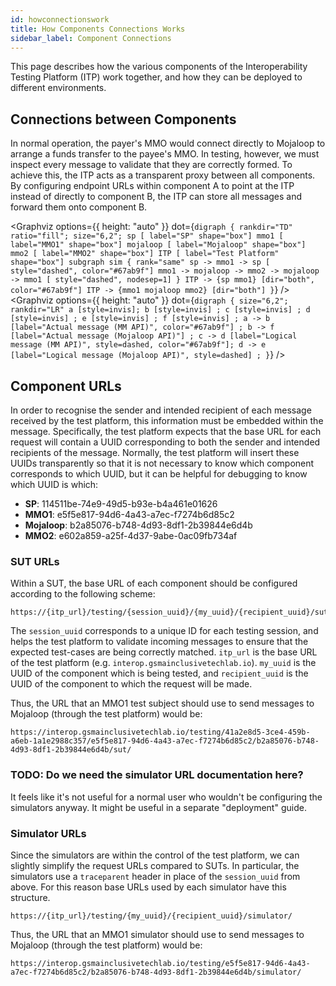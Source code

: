 ```yaml
---
id: howconnectionswork
title: How Components Connections Works
sidebar_label: Component Connections
---
```


This page describes how the various components of the Interoperability Testing
Platform (ITP) work together, and how they can be deployed to different
environments.

## Connections between Components

In normal operation, the payer's MMO would connect directly to Mojaloop to
arrange a funds transfer to the payee's MMO. In testing, however, we must
inspect every message to validate that they are correctly formed. To achieve
this, the ITP acts as a transparent proxy between all components. By configuring
endpoint URLs within component A to point at the ITP instead of directly to
component B, the ITP can store all messages and forward them onto component B.


<Graphviz
  options={{ height: "auto" }}
  dot={`
    digraph {
      rankdir="TD"
      ratio="fill";
      size="6,2";
      sp [ label="SP" shape="box"]
      mmo1 [ label="MMO1" shape="box"]
      mojaloop [ label="Mojaloop" shape="box"]
      mmo2 [ label="MMO2" shape="box"]
      ITP [ label="Test Platform" shape="box"]
      subgraph sim {
        rank="same"
        sp -> mmo1 -> sp [ style="dashed", color="#67ab9f"]
        mmo1 -> mojaloop -> mmo2 -> mojaloop -> mmo1 [ style="dashed", nodesep=1]
      }
      ITP -> {sp mmo1} [dir="both", color="#67ab9f"]
      ITP -> {mmo1 mojaloop mmo2} [dir="both"]
    }
`}
/>
<Graphviz
  options={{ height: "auto" }}
  dot={`
      digraph {
        size="6,2";
        rankdir="LR"
        a [style=invis];
        b [style=invis] ;
        c [style=invis] ;
        d [style=invis] ;
        e [style=invis] ;
        f [style=invis] ;
        a -> b [label="Actual message (MM API)", color="#67ab9f"] ;
        b -> f [label="Actual message (Mojaloop API)"] ;
        c -> d [label="Logical message (MM API)", style=dashed, color="#67ab9f"];
        d -> e [label="Logical message (Mojaloop API)", style=dashed] ;
      }
`}
/>

## Component URLs

In order to recognise the sender and intended recipient of each message received
by the test platform, this information must be embedded within the message.
Specifically, the test platform expects that the base URL for each request will
contain a UUID corresponding to both the sender and intended recipients of the
message. Normally, the test platform will insert these UUIDs transparently so
that it is not necessary to know which component corresponds to which UUID, but
it can be helpful for debugging to know which UUID is which:

- **SP**: 114511be-74e9-49d5-b93e-b4a461e01626
- **MMO1**: e5f5e817-94d6-4a43-a7ec-f7274b6d85c2
- **Mojaloop**: b2a85076-b748-4d93-8df1-2b39844e6d4b
- **MMO2**: e602a859-a25f-4d37-9abe-0ac09fb734af

### SUT URLs

Within a SUT, the base URL of each component should be configured according to
the following scheme:

```
https://{itp_url}/testing/{session_uuid}/{my_uuid}/{recipient_uuid}/sut/
```

The `session_uuid` corresponds to a unique ID for each testing session, and
helps the test platform to validate incoming messages to ensure that the
expected test-cases are being correctly matched. `itp_url` is the base URL of
the test platform (e.g. `interop.gsmainclusivetechlab.io`). `my_uuid` is the
UUID of the component which is being tested, and `recipient_uuid` is the UUID of
the component to which the request will be made.

Thus, the URL that an MMO1 test subject should use to send messages to Mojaloop
(through the test platform) would be:

```
https://interop.gsmainclusivetechlab.io/testing/41a2e8d5-3ce4-459b-a6eb-1a1e2988c357/e5f5e817-94d6-4a43-a7ec-f7274b6d85c2/b2a85076-b748-4d93-8df1-2b39844e6d4b/sut/
```

### TODO: Do we need the simulator URL documentation here?

It feels like it's not useful for a normal user who wouldn't be configuring the
simulators anyway. It might be useful in a separate "deployment" guide.

### Simulator URLs

Since the simulators are within the control of the test platform, we can
slightly simplify the request URLs compared to SUTs. In particular, the
simulators use a `traceparent` header in place of the `session_uuid` from above.
For this reason base URLs used by each simulator have this structure.

```
https://{itp_url}/testing/{my_uuid}/{recipient_uuid}/simulator/
```

Thus, the URL that an MMO1 simulator should use to send messages to Mojaloop
(through the test platform) would be:

```
https://interop.gsmainclusivetechlab.io/testing/e5f5e817-94d6-4a43-a7ec-f7274b6d85c2/b2a85076-b748-4d93-8df1-2b39844e6d4b/simulator/
```
